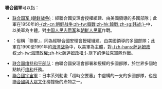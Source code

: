 '''聯合國軍'''可以指：
* [[联合国军_(朝鲜战争)|联合国军 (朝鲜战争)]]：經聯合國安理會授權組建、由美國領導的多國部隊；此軍在1950年的[[朝鲜战争|-{zh-cn:朝鲜战争;zh-tw:韓戰;zh-hk:韓戰;zh-sg:韩战;}-]]中，以美軍為主體，對[[中国人民志愿军|中国人民志愿军]]和[[朝鲜人民军|朝鲜人民军]]作戰。
* {{link-en|海灣戰爭聯盟|Coalition of the Gulf War|}}：俗稱「聯軍」，同為經聯合國安理會授權組建、由美國領導的多國部隊；此軍在1990至1991年的[[海湾战争|海湾战争]]中，以美軍為主體，對[[萨达姆政权|-{zh-hans:萨达姆政权;zh-tw:海珊政權;zh-hk:薩達姆政權;}-]]旗下的[[伊拉克軍隊|伊拉克軍隊]]作戰。
* [[联合国维持和平部队|联合国维持和平部队]]：由聯合國安理會部署和授權的多國部隊，於世界多個地點執行[[维和|维和]]任務。
* [[聯合國宇宙軍|聯合國宇宙軍]]：日本系列動畫「超時空要塞」中虛構的一支的多國部隊，也是[[聯合國與大眾文化|聯合國與大眾文化]]碰撞後的產物之一。

{{Disambig|Cat=四字消歧义|联}}